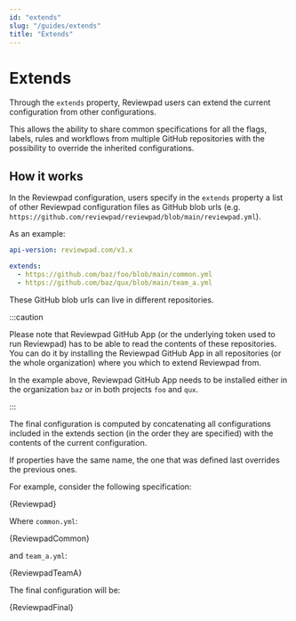 ```yaml
---
id: "extends"
slug: "/guides/extends"
title: "Extends"
---
```



# Extends

Through the `extends` property, Reviewpad users can extend the current configuration from other configurations.

This allows the ability to share common specifications for all the flags, labels, rules and workflows
from multiple GitHub repositories with the possibility to override the inherited configurations.


## How it works

In the Reviewpad configuration, users specify in the `extends` property
a list of other Reviewpad configuration files as GitHub blob urls (e.g. `https://github.com/reviewpad/reviewpad/blob/main/reviewpad.yml`).

As an example:
```yml
api-version: reviewpad.com/v3.x

extends:
  - https://github.com/baz/foo/blob/main/common.yml
  - https://github.com/baz/qux/blob/main/team_a.yml
```

These GitHub blob urls can live in different repositories.

:::caution

Please note that Reviewpad GitHub App (or the underlying token used to run Reviewpad) has to be able to read the contents of these repositories.
You can do it by installing the Reviewpad GitHub App in all repositories (or the whole organization) where you which to extend Reviewpad from.

In the example above, Reviewpad GitHub App needs to be installed either in the organization `baz` or in both projects `foo` and `qux`.

:::

The final configuration is computed by concatenating all configurations included in the extends section
(in the order they are specified) with the contents of the current configuration.

If properties have the same name, the one that was defined last overrides the previous ones.

For example, consider the following specification:

<CodeBlock language="yml" title="reviewpad.yml">{Reviewpad}</CodeBlock>

Where `common.yml`:

<CodeBlock language="yml" title="common.yml">{ReviewpadCommon}</CodeBlock>

and `team_a.yml`:

<CodeBlock language="yml" title="team_a.yml">{ReviewpadTeamA}</CodeBlock>

The final configuration will be:

<CodeBlock language="yml" title="reviewpad.yml">{ReviewpadFinal}</CodeBlock>
